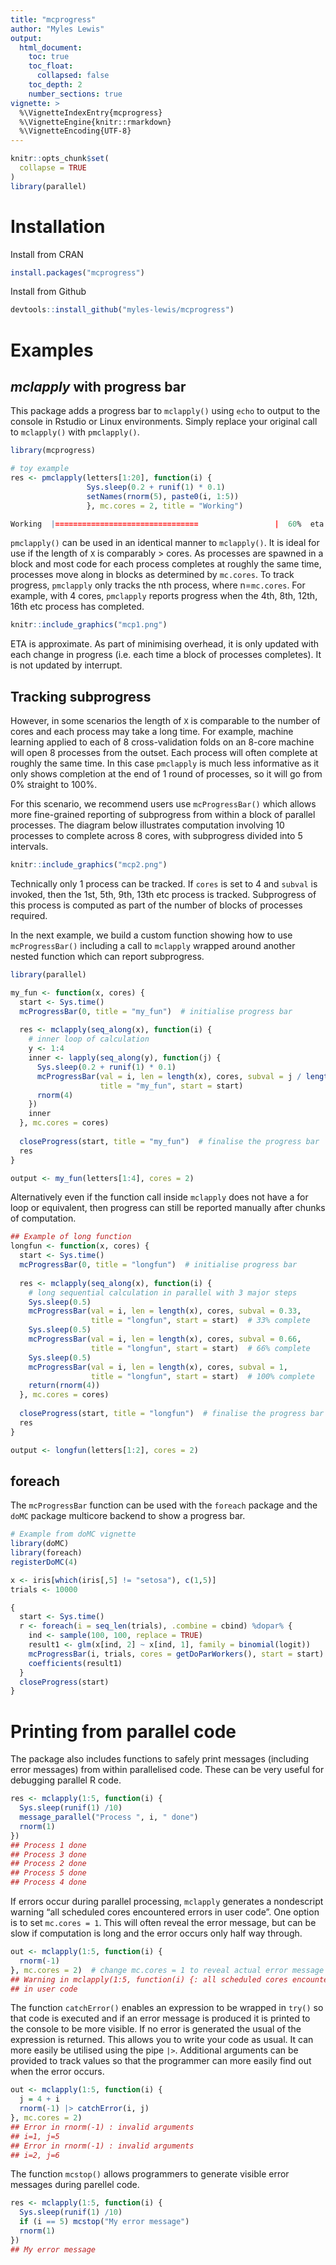 ```yaml
---
title: "mcprogress"
author: "Myles Lewis"
output:
  html_document:
    toc: true
    toc_float:
      collapsed: false
    toc_depth: 2
    number_sections: true
vignette: >
  %\VignetteIndexEntry{mcprogress}
  %\VignetteEngine{knitr::rmarkdown}
  %\VignetteEncoding{UTF-8}
---
```


```r
knitr::opts_chunk$set(
  collapse = TRUE
)
library(parallel)
```

# Installation

Install from CRAN
```r
install.packages("mcprogress")
```

Install from Github
```r
devtools::install_github("myles-lewis/mcprogress")
```

# Examples

## *mclapply* with progress bar

This package adds a progress bar to `mclapply()` using `echo` to output to the
console in Rstudio or Linux environments. Simply replace your original call to
`mclapply()` with `pmclapply()`.

```r
library(mcprogress)

# toy example
res <- pmclapply(letters[1:20], function(i) {
                 Sys.sleep(0.2 + runif(1) * 0.1)
                 setNames(rnorm(5), paste0(i, 1:5))
                 }, mc.cores = 2, title = "Working")

```

```r
Working  |================================                 |  60%  eta 3.1 secs
```

`pmclapply()` can be used in an identical manner to `mclapply()`. It is ideal
for use if the length of `X` is comparably > cores. As processes are spawned
in a block and most code for each process completes at roughly the same time,
processes move along in blocks as determined by `mc.cores`. To track
progress, `pmclapply` only tracks the nth process, where n=`mc.cores`. For
example, with 4 cores, `pmclapply` reports progress when the 4th, 8th, 12th,
16th etc process has completed.

```r
knitr::include_graphics("mcp1.png")
```

ETA is approximate. As part of minimising overhead, it is only updated with
each change in progress (i.e. each time a block of processes completes). It
is not updated by interrupt.

## Tracking subprogress 

However, in some scenarios the length of `X` is comparable to the number of
cores and each process may take a long time. For example, machine learning
applied to each of 8 cross-validation folds on an 8-core machine will open 8
processes from the outset. Each process will often complete at roughly the
same time. In this case `pmclapply` is much less informative as it only shows
completion at the end of 1 round of processes, so it will go from 0% straight
to 100%.

For this scenario, we recommend users use `mcProgressBar()` which
allows more fine-grained reporting of subprogress from within a block of
parallel processes. The diagram below illustrates computation involving 10
processes to complete across 8 cores, with subprogress divided into 5 intervals.

```r
knitr::include_graphics("mcp2.png")
```

Technically only 1 process can be tracked. If `cores` is set to 4 and `subval`
is invoked, then the 1st, 5th, 9th, 13th etc process is tracked. Subprogress of
this process is computed as part of the number of blocks of processes required.

In the next example, we build a custom function showing how to use
`mcProgressBar()` including a call to `mclapply` wrapped around another nested
function which can report subprogress.

```r
library(parallel)

my_fun <- function(x, cores) {
  start <- Sys.time()
  mcProgressBar(0, title = "my_fun")  # initialise progress bar
  
  res <- mclapply(seq_along(x), function(i) {
    # inner loop of calculation
    y <- 1:4
    inner <- lapply(seq_along(y), function(j) {
      Sys.sleep(0.2 + runif(1) * 0.1)
      mcProgressBar(val = i, len = length(x), cores, subval = j / length(y),
                    title = "my_fun", start = start)
      rnorm(4)
    })
    inner
  }, mc.cores = cores)
  
  closeProgress(start, title = "my_fun")  # finalise the progress bar
  res
}

output <- my_fun(letters[1:4], cores = 2)
```

Alternatively even if the function call inside `mclapply` does not have a for
loop or equivalent, then progress can still be reported manually after chunks of
computation.

```r
## Example of long function
longfun <- function(x, cores) {
  start <- Sys.time()
  mcProgressBar(0, title = "longfun")  # initialise progress bar
  
  res <- mclapply(seq_along(x), function(i) {
    # long sequential calculation in parallel with 3 major steps
    Sys.sleep(0.5)
    mcProgressBar(val = i, len = length(x), cores, subval = 0.33,
                  title = "longfun", start = start)  # 33% complete
    Sys.sleep(0.5)
    mcProgressBar(val = i, len = length(x), cores, subval = 0.66,
                  title = "longfun", start = start)  # 66% complete
    Sys.sleep(0.5)
    mcProgressBar(val = i, len = length(x), cores, subval = 1,
                  title = "longfun", start = start)  # 100% complete
    return(rnorm(4))
  }, mc.cores = cores)
  
  closeProgress(start, title = "longfun")  # finalise the progress bar
  res
}

output <- longfun(letters[1:2], cores = 2)
```

## foreach

The `mcProgressBar` function can be used with the `foreach` package and the
`doMC` package multicore backend to show a progress bar.

```r
# Example from doMC vignette
library(doMC)
library(foreach)
registerDoMC(4)

x <- iris[which(iris[,5] != "setosa"), c(1,5)]
trials <- 10000

{
  start <- Sys.time()
  r <- foreach(i = seq_len(trials), .combine = cbind) %dopar% {
    ind <- sample(100, 100, replace = TRUE)
    result1 <- glm(x[ind, 2] ~ x[ind, 1], family = binomial(logit))
    mcProgressBar(i, trials, cores = getDoParWorkers(), start = start)
    coefficients(result1)
  }
  closeProgress(start)
}
```

# Printing from parallel code

The package also includes functions to safely print messages (including error
messages) from within parallelised code. These can be very useful for debugging
parallel R code.

```r
res <- mclapply(1:5, function(i) {
  Sys.sleep(runif(1) /10)
  message_parallel("Process ", i, " done")
  rnorm(1)
})
## Process 1 done
## Process 3 done
## Process 2 done
## Process 5 done
## Process 4 done
```

If errors occur during parallel processing, `mclapply` generates a nondescript
warning "all scheduled cores encountered errors in user code". One option is to
set `mc.cores = 1`. This will often reveal the error message, but can be slow if
computation is long and the error occurs only half way through.

```r
out <- mclapply(1:5, function(i) {
  rnorm(-1)
}, mc.cores = 2)  # change mc.cores = 1 to reveal actual error message
## Warning in mclapply(1:5, function(i) {: all scheduled cores encountered errors
## in user code
```

The function `catchError()` enables an expression to be wrapped in `try()` so
that code is executed and if an error message is produced it is printed to the
console to be more visible. If no error is generated the usual of the expression
is returned. This allows you to write your code as usual. It can more easily be
utilised using the pipe `|>`. Additional arguments can be provided to track
values so that the programmer can more easily find out when the error occurs.

```r
out <- mclapply(1:5, function(i) {
  j = 4 + i
  rnorm(-1) |> catchError(i, j)
}, mc.cores = 2)
## Error in rnorm(-1) : invalid arguments
## i=1, j=5
## Error in rnorm(-1) : invalid arguments
## i=2, j=6
```

The function `mcstop()` allows programmers to generate visible error messages
during parellel code.

```r
res <- mclapply(1:5, function(i) {
  Sys.sleep(runif(1) /10)
  if (i == 5) mcstop("My error message")
  rnorm(1)
})
## My error message
```


